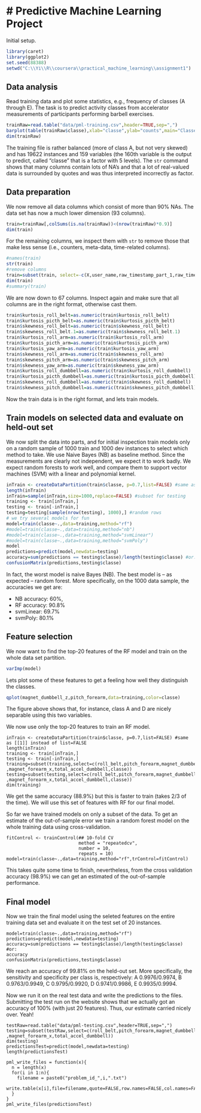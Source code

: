 # Predictive Machine Learning Project
===================================

Initial setup.
```r
library(caret)
library(ggplot2)
set.seed(88388)
setwd("C:\\Yi\\R\\coursera\\practical_machine_learning\\assignment1")
```
## Data analysis

Read training data and plot some statistics, e.g.,  frequency of classes (A through E). The task is to predict activity classes from accelerator measurements of participants performing barbell exercises.

```r
trainRaw=read.table("data/pml-training.csv",header=TRUE,sep=",")  
barplot(table(trainRaw$classe),xlab="classe",ylab="counts",main="Classes")
dim(trainRaw)
```

The training file is rather balanced (more of class A, but not very skewed) and has 19622 instances and 159 variables (the 160th variable is the output to predict, called "classe" that is a factor with 5 levels). The ```str``` command shows that many columns contain lots of NA's and that a lot of real-valued data is surrounded by quotes and was thus interpreted incorrectly as factor. 

## Data preparation

We now remove all data columns which consist of more than 90% NAs. The data set has now a much lower dimension (93 columns).

```r
train=trainRaw[,colSums(is.na(trainRaw))<(nrow(trainRaw)*0.9)]
dim(train)
```

For the remaining columns, we inspect them with ```str``` to remove those that make less sense (i.e., counters, meta-data, time-related columns).

```r
#names(train)
str(train)
#remove columns
train=subset(train, select=-c(X,user_name,raw_timestamp_part_1,raw_timestamp_part_2,cvtd_timestamp,new_window,num_window, kurtosis_yaw_belt,skewness_yaw_belt,max_yaw_belt,min_yaw_belt,amplitude_yaw_belt,kurtosis_yaw_dumbbell,skewness_yaw_dumbbell,amplitude_yaw_dumbbell,amplitude_yaw_dumbbell,skewness_yaw_forearm,amplitude_yaw_forearm,min_yaw_forearm,max_yaw_forearm,skewness_pitch_forearm,skewness_roll_forearm,kurtosis_yaw_forearm,kurtosis_picth_forearm,kurtosis_roll_forearm,max_yaw_dumbbell,min_yaw_dumbbell ))
dim(train)
#summary(train)
```

We are now down to 67 columns. Inspect again and make sure that all columns are in the right format, otherwise cast them. 

```r
train$kurtosis_roll_belt=as.numeric(train$kurtosis_roll_belt)
train$kurtosis_picth_belt=as.numeric(train$kurtosis_picth_belt)
train$skewness_roll_belt=as.numeric(train$skewness_roll_belt)
train$skewness_roll_belt.1=as.numeric(train$skewness_roll_belt.1)
train$kurtosis_roll_arm=as.numeric(train$kurtosis_roll_arm)
train$kurtosis_picth_arm=as.numeric(train$kurtosis_picth_arm)
train$kurtosis_yaw_arm=as.numeric(train$kurtosis_yaw_arm)
train$skewness_roll_arm=as.numeric(train$skewness_roll_arm)
train$skewness_pitch_arm=as.numeric(train$skewness_pitch_arm)
train$skewness_yaw_arm=as.numeric(train$skewness_yaw_arm)
train$kurtosis_roll_dumbbell=as.numeric(train$kurtosis_roll_dumbbell)
train$kurtosis_picth_dumbbell=as.numeric(train$kurtosis_picth_dumbbell)
train$skewness_roll_dumbbell=as.numeric(train$skewness_roll_dumbbell)
train$skewness_pitch_dumbbell=as.numeric(train$skewness_pitch_dumbbell)
```

Now the train data is in the right format, and lets train models. 

## Train models on selected data and evaluate on held-out set

We now split the data into parts, and for initial inspection train models only on a random sample of 1000 train and 1000 dev instances to select which method to take. We use Naive Bayes (NB) as baseline method. Since the measurements are clearly not independent, we expect it to work badly. We expect random forests to work well, and compare them to support vector machines (SVM) with a linear and polynomial kernel. 

```r
inTrain <- createDataPartition(train$classe, p=0.7,list=FALSE) #same as [[1]] instead of list=FALSE
length(inTrain)
inTrain=sample(inTrain,size=1000,replace=FALSE) #subset for testing
training <- train[inTrain,]
testing <- train[-inTrain,]
testing=testing[sample(nrow(testing), 1000),] #random rows
# we try several models for fun
model=train(classe~.,data=training,method="rf")
#model=train(classe~.,data=training,method="nb")
#model=train(classe~.,data=training,method="svmLinear")
#model=train(classe~.,data=training,method="svmPoly")
model
predictions=predict(model,newdata=testing)
accuracy=sum(predictions == testing$classe)/length(testing$classe) #or:
confusionMatrix(predictions,testing$classe)
```

In fact, the worst model is naive Bayes (NB). The best model is -- as expected -- random forest. More specifically, on the 1000 data sample, the accuracies we get are:

* NB accuracy: 60%, 
* RF accuracy: 90.8%
* svmLinear: 69.7%
* svmPoly: 80.1%

## Feature selection
We now want to find the top-20 features of the RF model and train on the whole data set partition.

```r
varImp(model)
```

Lets plot some of these features to get a feeling how well they distinguish the classes.

```r
qplot(magnet_dumbbell_z,pitch_forearm,data=training,color=classe)
```

The figure above shows that, for instance, class A and D are nicely separable using this two variables.

We now use only the top-20 features to train an RF model.
```
inTrain <- createDataPartition(train$classe, p=0.7,list=FALSE) #same as [[1]] instead of list=FALSE
length(inTrain)
training <- train[inTrain,]
testing <- train[-inTrain,]
training=subset(training,select=c(roll_belt,pitch_forearm,magnet_dumbbell_z,magnet_dumbbell_y,yaw_belt,pitch_belt,roll_forearm,magnet_dumbbell_x,roll_dumbbell,magnet_belt_z,accel_forearm_x,accel_dumbbell_y,gyros_dumbbell_y,roll_arm,magnet_belt_x,accel_belt_z,magnet_belt_y,accel_dumbbell_z,magnet_forearm_x ,magnet_forearm_x,total_accel_dumbbell,classe))
testing=subset(testing,select=c(roll_belt,pitch_forearm,magnet_dumbbell_z,magnet_dumbbell_y,yaw_belt,pitch_belt,roll_forearm,magnet_dumbbell_x,roll_dumbbell,magnet_belt_z,accel_forearm_x,accel_dumbbell_y,gyros_dumbbell_y,roll_arm,magnet_belt_x,accel_belt_z,magnet_belt_y,accel_dumbbell_z,magnet_forearm_x ,magnet_forearm_x,total_accel_dumbbell,classe))
dim(training)
```
We get the same accuracy (88.9%) but this is faster to train (takes 2/3 of the time). We will use this set of features with RF for our final model.

So far we have trained models on only a subset of the data. To get an estimate of the out-of-sample error we train a random forest model on the whole training data using cross-validation. 

```
fitControl <- trainControl(## 10-fold CV
                           method = "repeatedcv",
                           number = 10,
                           repeats = 10)
model=train(classe~.,data=training,method="rf",trControl=fitControl)
``` 
This takes quite some time to finish, nevertheless, from the cross validation accuracy (98.9%) we can get an estimated of the out-of-sample performance. 

## Final model 

Now we train the final model using the seleted features on the entire training data set and evaluate it on the test set of 20 instances.

```
model=train(classe~.,data=training,method="rf")
predictions=predict(model,newdata=testing)
accuracy=sum(predictions == testing$classe)/length(testing$classe) #or:
accuracy
confusionMatrix(predictions,testing$classe)
```

We reach an accuracy of 99.81% on the held-out set. More specifically, the sensitivity and specificity per class is, respectively: A 0.9976/0.9974, B 0.9763/0.9949, C 0.9795/0.9920, D 0.9741/0.9986, E 0.9935/0.9994. 

Now we run it on the real test data and write the predictions to the files. Submitting the test run on the website shows that we actually got an accuracy of 100% (with just 20 features). Thus, our estimate carried nicely over. Yeah!

```
testRaw=read.table("data/pml-testing.csv",header=TRUE,sep=",")  
testing=subset(testRaw,select=c(roll_belt,pitch_forearm,magnet_dumbbell_z,magnet_dumbbell_y,yaw_belt,pitch_belt,roll_forearm,magnet_dumbbell_x,roll_dumbbell,magnet_belt_z,accel_forearm_x,accel_dumbbell_y,gyros_dumbbell_y,roll_arm,magnet_belt_x,accel_belt_z,magnet_belt_y,accel_dumbbell_z,magnet_forearm_x ,magnet_forearm_x,total_accel_dumbbell))
dim(testing)
predictionsTest=predict(model,newdata=testing)
length(predictionsTest)

pml_write_files = function(x){
  n = length(x)
  for(i in 1:n){
    filename = paste0("problem_id_",i,".txt")
    write.table(x[i],file=filename,quote=FALSE,row.names=FALSE,col.names=FALSE)
  }
}
pml_write_files(predictionsTest)
```

